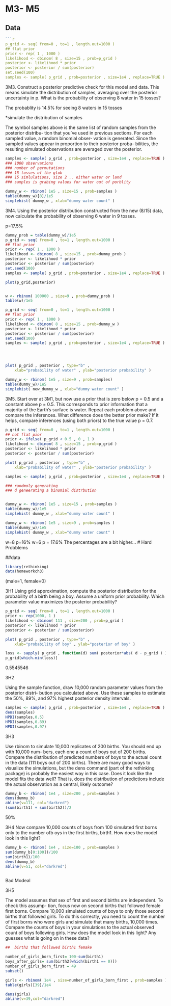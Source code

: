 # M3- M5
## Data
```r
```r
p_grid <- seq( from=0 , to=1 , length.out=1000 )
## flat prior
prior <- rep( 1 , 1000 )
likelihood <- dbinom( 8 , size=15 , prob=p_grid )
posterior <- likelihood * prior
posterior <- posterior / sum(posterior)
set.seed(100)
samples <- sample( p_grid , prob=posterior , size=1e4 , replace=TRUE )


```
              


3M3. Construct a posterior predictive check for this model and data. This means simulate the distribution of samples, averaging over the posterior uncertainty in p. What is the probability of observing 8 water in 15 tosses?

The probablity is 14.5% for seeing 8 waters in 15 tosses

*simulate the distribution of samples

The symbol samples above is the same list of random samples from the posterior distribu- tion that you’ve used in previous sections. For each sampled value, a random binomial obser- vation is generated. Since the sampled values appear in proportion to their posterior proba- bilities, the resulting simulated observations are averaged over the posterior. 

```r
samples <- sample( p_grid , prob=posterior , size=1e4 , replace=TRUE )
### 1000 observations
### number of permutations
### 15 tosses of the glob
### 15 simlulations, size 2 .. either water or land
### samples is grabing values for water out of porblity

dummy_w <- rbinom( 1e5 , size=15 , prob=samples )
table(dummy_w)[8]/1e5
simplehist( dummy_w , xlab="dummy water count" )
```

3M4. Using the posterior distribution constructed from the new (8/15) data, now calculate the probability of observing 6 water in 9 tosses.

p=17.5%

```r

dummy_prob = table(dummy_w)/1e5
p_grid <- seq( from=0 , to=1 , length.out=1000 )
## flat prior
prior <- rep( 1 , 1000 )
likelihood <- dbinom( 8 , size=15 , prob=dummy_prob )
posterior <- likelihood * prior
posterior <- posterior / sum(posterior)
set.seed(100)
samples <- sample( p_grid , prob=posterior , size=1e4 , replace=TRUE )

plot(p_grid,posterior)


w <- rbinom( 100000 , size=9 , prob=dummy_prob )
table(w)/1e5

p_grid <- seq( from=0 , to=1 , length.out=1000 )
## flat prior
prior <- rep( 1 , 1000 )
likelihood <- dbinom( 8 , size=15 , prob=dummy_w )
posterior <- likelihood * prior
posterior <- posterior / sum(posterior)
set.seed(100)
samples <- sample( p_grid , prob=posterior , size=1e4 , replace=TRUE )




plot( p_grid , posterior , type="b" ,
    xlab="probability of water" , ylab="posterior probability" )
```

                   
                   
```r

dummy_w <- rbinom( 1e5 , size=9 , prob=samples)
table(dummy_w)/1e5
simplehist( new_dummy_w , xlab="dummy water count" )

```

3M5. Start over at 3M1, but now use a prior that is zero below p = 0.5 and a constant above p = 0.5. This corresponds to prior information that a majority of the Earth’s surface is water. Repeat each problem above and compare the inferences. What difference does the better prior make? If it helps, compare inferences (using both priors) to the true value p = 0.7.

```r
p_grid <- seq( from=0 , to=1 , length.out=1000 )
## not flat pior
prior <- ifelse( p_grid < 0.5 , 0 , 1 )
likelihood <- dbinom( 8 , size=15 , prob=p_grid )
posterior <- likelihood * prior
posterior <- posterior / sum(posterior)

plot( p_grid , posterior , type="b" ,
    xlab="probability of water" , ylab="posterior probability" )

samples <- sample( p_grid , prob=posterior , size=1e4 , replace=TRUE )

### randmoly generating
### d geneerating a binomial distrbution


dummy_w <- rbinom( 1e5 , size=15 , prob=samples )
table(dummy_w)/1e5
simplehist( dummy_w , xlab="dummy water count" )

dummy_w <- rbinom( 1e5 , size=9 , prob=samples )
table(dummy_w)/1e5
simplehist( dummy_w , xlab="dummy water count" )

```
w=8 p=16%
w=6 p = 17.6%
The percentages are a bit higher...
# Hard Probblems

##data

```r
library(rethinking)
data(homeworkch3)

```

(male=1, female=0)

3H1
Using grid approximation, compute the posterior distribution for the probability of a birth being a boy. Assume a uniform prior probability. Which parameter value maximizes the posterior probability?

```r

p_grid <- seq( from=0 , to=1 , length.out=1000 )
prior <- rep(1000, 1 )
likelihood <- dbinom( 111 , size=200 , prob=p_grid )
posterior <- likelihood * prior
posterior <- posterior / sum(posterior)

plot( p_grid , posterior , type="b" ,
    xlab="probability of boy" , ylab="posterior of boy" )

loss <- sapply( p_grid , function(d) sum( posterior*abs( d - p_grid ) ) )
p_grid[which.min(loss)]

```
0.5545546

3H2

Using the sample function, draw 10,000 random parameter values from the posterior distri- bution you calculated above. Use these samples to estimate the 50%, 89%, and 97% highest posterior density intervals.

```r
samples <- sample( p_grid , prob=posterior , size=1e4 , replace=TRUE )
dens(samples)
HPDI(samples,0.5)
HPDI(samples,0.89)
HPDI(samples,0.97)
```

3H3

Use rbinom to simulate 10,000 replicates of 200 births. You should end up with 10,000 num- bers, each one a count of boys out of 200 births. Compare the distribution of predicted numbers of boys to the actual count in the data (111 boys out of 200 births). There are many good ways to visualize the simulations, but the dens command (part of the rethinking package) is probably the easiest way in this case. Does it look like the model fits the data well? That is, does the distribution of predictions include the actual observation as a central, likely outcome?

```r
dummy_b <- rbinom( 1e4 , size=200 , prob=samples )
dens(dummy_b)
abline(v=111, col="darkred")
(sum(birth1) + sum(birth2))/2

```

50%


3H4
Now compare 10,000 counts of boys from 100 simulated first borns only to the number ofb oys in the first births, birth1. How does the model look in this light?
```r


dummy_b <- rbinom( 1e4 , size=100 , prob=samples )
sum(dummy_b[0:100])/100
sum(birth1)/100
dens(dummy_b)
abline(v=51, col="darkred")



```

Bad Modeal

3H5

The model assumes that sex of first and second births are independent. To check this assump- tion, focus now on second births that followed female first borns. Compare 10,000 simulated counts of boys to only those second births that followed girls. To do this correctly, you need to count the number of first borns who were girls and simulate that many births, 10,000 times. Compare the counts of boys in your simulations to the actual observed count of boys following girls. How does the model look in this light? Any guesses what is going on in these data?

```r

##  birth2 that followed birth1 femake

number_of_girls_born_first= 100-sum(birth1)
boys_after_girls= sum(birth2[which(birth1 == 0)])
number_of_girls_born_first = 49
subset()

girls <- rbinom( 1e4 , size=number_of_girls_born_first , prob=samples )
table(girls)[39]/1e4

dens(girls)
abline(v=39,col="darkred")

```

